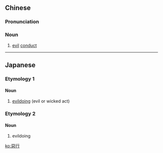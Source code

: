 {{also|恶行}}
==Chinese==
{{zh-forms|s=恶行}}

===Pronunciation===
{{zh-pron
|m=èxíng,èxìng,2nb=variant in Taiwan
|c=ok3 hang6
|cat=n
}}

===Noun===
{{zh-noun}}

# [[evil]] [[conduct]]

----

==Japanese==

===Etymology 1===
{{ja-kanjitab|あく|ぎょう|yomi=o}}

====Noun====
{{ja-noun|あくぎょう|shin=悪行}}

# [[evildoing]] (evil or wicked act)

===Etymology 2===
{{ja-kanjitab|あく|k1=あっ|こう|yomi=o}}

====Noun====
{{ja-noun|あっこう|shin=悪行}}

# evildoing

[[ko:惡行]]